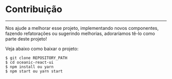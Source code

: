 
<Meta title="Docs/Contributing" />

# **Contribuição**

---

Nos ajude a melhorar esse projeto, implementando novos componentes, fazendo refatorações ou sugerindo melhorias, adoraríamos tê-lo como parte deste projeto!

Veja abaixo como baixar o projeto:

```
$ git clone REPOSITORY_PATH
$ cd oceanic-react-ui
$ npm install ou yarn
$ npm start ou yarn start
```
